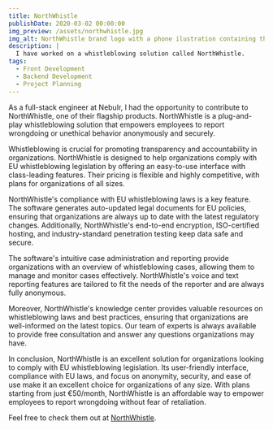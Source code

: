 ```yaml
---
title: NorthWhistle
publishDate: 2020-03-02 00:00:00
img_preview: /assets/northwhistle.jpg
img_alt: NorthWhistle brand logo with a phone ilustration containing the application page.
description: |
  I have worked on a whistleblowing solution called NorthWhistle.
tags:
  - Front Development
  - Backend Development
  - Project Planning
---
```



<NorthWhistle3DPhoneMockup />

As a full-stack engineer at Nebulr, I had the opportunity to contribute to NorthWhistle, one of their flagship products. NorthWhistle is a plug-and-play whistleblowing solution that empowers employees to report wrongdoing or unethical behavior anonymously and securely.

Whistleblowing is crucial for promoting transparency and accountability in organizations. NorthWhistle is designed to help organizations comply with EU whistleblowing legislation by offering an easy-to-use interface with class-leading features. Their pricing is flexible and highly competitive, with plans for organizations of all sizes.

NorthWhistle's compliance with EU whistleblowing laws is a key feature. The software generates auto-updated legal documents for EU policies, ensuring that organizations are always up to date with the latest regulatory changes. Additionally, NorthWhistle's end-to-end encryption, ISO-certified hosting, and industry-standard penetration testing keep data safe and secure.

The software's intuitive case administration and reporting provide organizations with an overview of whistleblowing cases, allowing them to manage and monitor cases effectively. NorthWhistle's voice and text reporting features are tailored to fit the needs of the reporter and are always fully anonymous.

Moreover, NorthWhistle's knowledge center provides valuable resources on whistleblowing laws and best practices, ensuring that organizations are well-informed on the latest topics. Our team of experts is always available to provide free consultation and answer any questions organizations may have.

In conclusion, NorthWhistle is an excellent solution for organizations looking to comply with EU whistleblowing legislation. Its user-friendly interface, compliance with EU laws, and focus on anonymity, security, and ease of use make it an excellent choice for organizations of any size. With plans starting from just €50/month, NorthWhistle is an affordable way to empower employees to report wrongdoing without fear of retaliation.

Feel free to check them out at [NorthWhistle](https://www.northwhistle.com/).
